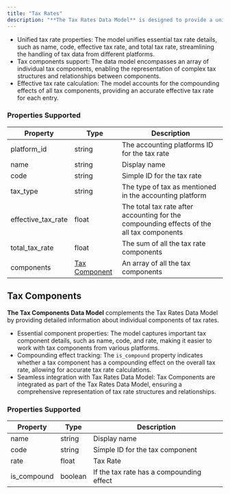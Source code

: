 ```yaml
---
title: "Tax Rates"
description: "**The Tax Rates Data Model** is designed to provide a unified representation of tax rates across various accounting platforms."
---
```


* Unified tax rate properties: The model unifies essential tax rate details, such as name, code, effective tax rate, and total tax rate, streamlining the handling of tax data from different platforms.
* Tax components support: The data model encompasses an array of individual tax components, enabling the representation of complex tax structures and relationships between components.
* Effective tax rate calculation: The model accounts for the compounding effects of all tax components, providing an accurate effective tax rate for each entry.

  
### Properties Supported

| Property             | Type                                            | Description                                                                               |
| -------------------- | ----------------------------------------------- | ----------------------------------------------------------------------------------------- |
| platform\_id         | string                                          | The accounting platforms ID for the tax rate                                              |
| name                 | string                                          | Display name                                                                              |
| code                 | string                                          | Simple ID for the tax rate                                                                |
| tax\_type            | string                                          | The type of tax as mentioned in the accounting platform                                   |
| effective\_tax\_rate | float                                           | The total tax rate after accounting for the compounding effects of the all tax components |
| total\_tax\_rate     | float                                           | The sum of all the tax rate components                                                    |
| components           | [Tax Component](/docs/tax-rates#tax-components) | An array of all the tax components                                                        |

  
## Tax Components

**The Tax Components Data Model** complements the Tax Rates Data Model by providing detailed information about individual components of tax rates.

* Essential component properties: The model captures important tax component details, such as name, code, and rate, making it easier to work with tax components from various platforms.
* Compounding effect tracking: The `is_compound` property indicates whether a tax component has a compounding effect on the overall tax rate, allowing for accurate tax rate calculations.
* Seamless integration with Tax Rates Data Model: Tax Components are integrated as part of the Tax Rates Data Model, ensuring a comprehensive representation of tax rate structures and relationships.

  
### Properties Supported

| Property     | Type    | Description                              |
| ------------ | ------- | ---------------------------------------- |
| name         | string  | Display name                             |
| code         | string  | Simple ID for the tax component          |
| rate         | float   | Tax Rate                                 |
| is\_compound | boolean | If the tax rate has a compounding effect |